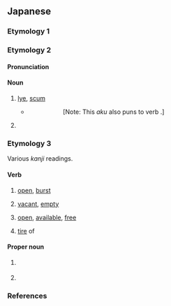 ==Japanese==

===Etymology 1===
{{ja-see-kango|悪|握}}

===Etymology 2===
{{ja-spellings|灰汁}}
{{rfe|ja}}

====Pronunciation====
{{ja-pron|acc=0|acc_ref=DJR}}

====Noun====
{{ja-noun}}

# [[lye]], [[scum]]
#* {{RQ:Kokinshu|19|1044}}
#*: {{ja-usex|紅に染めし心もたのまれず人を'''あく'''にはうつるてふなり|くれなゐ に そめし こころ も たのまれず ひと を '''あく''' に は うつる てふ なり|rom=kurenai ni someshi kokoro mo tanomarezu hito o '''aku''' ni wa utsuru chō nari}}
#*:: [Note: This ''aku'' also puns to verb {{m|ja|飽く|tr=aku||to tire of}}.]
# {{rfdef|ja}}

===Etymology 3===
Various ''kanji'' readings.

====Verb====
{{ja-verb|type=1}}

# {{ja-def|開く}} [[open]], [[burst]]
# {{ja-def|空く}} [[vacant]], [[empty]]
# {{ja-def|明く}} [[open]], [[available]], [[free]]
# {{ja-def|飽く|厭く|倦く}} [[tire#Verb|tire]] of

====Proper noun====
{{ja-pos|proper}}

# {{ja-def|亜久|阿久|悪|渥|安久|吾久}} {{surname|lang=ja|A=a|nodot=1}}
# {{ja-def|愛玖|愛紅}} {{given name|female|lang=ja|A=a|nodot=1}}

===References===
<references/>